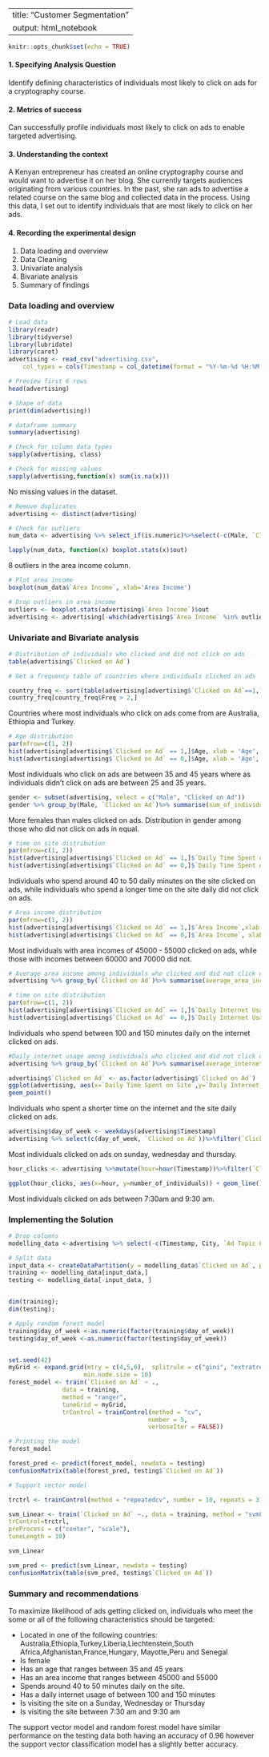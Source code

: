 
---
title: "Customer Segmentation"
output: html_notebook
---

```r
knitr::opts_chunk$set(echo = TRUE)
```
#### 1. Specifying Analysis Question
Identify defining characteristics of individuals most likely to click on ads for a cryptography course.

#### 2. Metrics of success
Can successfully profile individuals most likely to click on ads to enable targeted advertising.

#### 3. Understanding the context
A Kenyan entrepreneur has created an online cryptography course and would want to advertise it on her blog. She currently targets audiences originating from various countries. In the past, she ran ads to advertise a related course on the same blog and collected data in the process. Using this data, I set out to identify individuals that are most likely to click on her ads.

#### 4. Recording the experimental design
1. Data loading and overview
2. Data Cleaning
3. Univariate analysis
4. Bivariate analysis
5. Summary of findings

### Data loading and overview

```r
# Load data
library(readr)
library(tidyverse)
library(lubridate)
library(caret)
advertising <- read_csv("advertising.csv", 
    col_types = cols(Timestamp = col_datetime(format = "%Y-%m-%d %H:%M:%S")))

# Preview first 6 rows
head(advertising)

```
```r
# Shape of data
print(dim(advertising))
```
```r
# dataframe summary
summary(advertising)
```
```r
# Check for column data types
sapply(advertising, class)
```


```r
# Check for missing values
sapply(advertising,function(x) sum(is.na(x)))
```
No missing values in the dataset.

```r
# Remove duplicates
advertising <- distinct(advertising)

# Check for outliers
num_data <- advertising %>% select_if(is.numeric)%>%select(-c(Male, `Clicked on Ad`))

lapply(num_data, function(x) boxplot.stats(x)$out)
```
8 outliers in the area income column.

```r
# Plot area income
boxplot(num_data$`Area Income`, xlab='Area Income')
```


```r
# Drop outliers in area income
outliers <- boxplot.stats(advertising$`Area Income`)$out
advertising <- advertising[-which(advertising$`Area Income` %in% outliers),]
```


### Univariate and Bivariate analysis
```r
# Distribution of individuals who clicked and did not click on ads
table(advertising$`Clicked on Ad`)

```

```r
# Get a frequency table of countries where individuals clicked on ads

country_freq <- sort(table(advertising[advertising$`Clicked on Ad`==1,]$Country), decreasing = T)%>% as.data.frame() 
country_freq[country_freq$Freq > 2,]
```
Countries where most individuals who click on ads come from are Australia, Ethiopia and Turkey.

```r
# Age distribution
par(mfrow=c(1, 2))
hist(advertising[advertising$`Clicked on Ad` == 1,]$Age, xlab = 'Age', main = 'Clicked on ads' )
hist(advertising[advertising$`Clicked on Ad` == 0,]$Age, xlab = 'Age', main = 'Did not click on ads' )
```


Most individuals who click on ads are between 35 and 45 years where as individuals didn't click on ads are between 25 and 35 years.

```r
gender <- subset(advertising, select = c("Male", "Clicked on Ad"))
gender %>% group_by(Male, `Clicked on Ad`)%>% summarise(sum_of_individuals = n())
```
More females than males clicked on ads. Distribution in gender among those who did not click on ads in equal.
```r
# time on site distribution
par(mfrow=c(1, 2))
hist(advertising[advertising$`Clicked on Ad` == 1,]$`Daily Time Spent on Site`, xlab = 'Daily time on site', main = 'Clicked on ads' )
hist(advertising[advertising$`Clicked on Ad` == 0,]$`Daily Time Spent on Site`, xlab = 'Daily time on site', main = 'Did not click on ads' )
```


Individuals who spend around 40 to 50 daily minutes on the site clicked on ads, while individuals who spend a longer time on the site daily did not click on ads.

```r
# Area income distribution
par(mfrow=c(1, 2))
hist(advertising[advertising$`Clicked on Ad` == 1,]$`Area Income`,xlab = 'Area Income', main = 'Clicked on ads' )
hist(advertising[advertising$`Clicked on Ad` == 0,]$`Area Income`, xlab = 'Area Income', main = 'Did not click on ads' )
```
Most individuals with area incomes of 45000 - 55000 clicked on ads, while those with incomes between 60000 and 70000 did not.

```r
# Average area income among individuals who clicked and did not click on ads
advertising %>% group_by(`Clicked on Ad`)%>% summarise(average_area_income = mean(`Area Income`))
```
```r
# time on site distribution
par(mfrow=c(1, 2))
hist(advertising[advertising$`Clicked on Ad` == 1,]$`Daily Internet Usage`, xlab = 'Daily internet usage', main = 'Clicked on ads' )
hist(advertising[advertising$`Clicked on Ad` == 0,]$`Daily Internet Usage`, xlab = 'Daily internet usage', main = 'Did not click on ads' )
```

Individuals who spend between 100 and 150 minutes daily on the internet clicked on ads.

```r
#Daily internet usage among individuals who clicked and did not click on ads
advertising %>% group_by(`Clicked on Ad`)%>% summarise(average_internet_usage = mean(`Daily Internet Usage`))
```
```r
advertising$`Clicked on Ad` <- as.factor(advertising$`Clicked on Ad`)
ggplot(advertising, aes(x=`Daily Time Spent on Site`,y=`Daily Internet Usage`, color= `Clicked on Ad`)) +
geom_point()
```

Individuals who spent a shorter time on the internet and the site daily clicked on ads.


```r
advertising$day_of_week <- weekdays(advertising$Timestamp)
advertising %>% select(c(day_of_week, `Clicked on Ad`))%>%filter(`Clicked on Ad` == 1) %>% group_by(day_of_week)%>% summarise(number_of_individuals= n())%>% arrange(number_of_individuals)


```
Most individuals clicked on ads on sunday, wednesday and thursday.

```r
hour_clicks <- advertising %>%mutate(hour=hour(Timestamp))%>%filter(`Clicked on Ad` == 1)%>%select(hour)%>% group_by(hour)%>%summarise(number_of_individuals=n())%>%arrange(hour)

ggplot(hour_clicks, aes(x=hour, y=number_of_individuals)) + geom_line() + geom_point()
```

Most individuals clicked on ads between 7:30am and 9:30 am.

### Implementing the Solution
```r
# Drop columns
modelling_data <-advertising %>% select(-c(Timestamp, City, `Ad Topic Line`, Country))

# Split data
input_data <- createDataPartition(y = modelling_data$`Clicked on Ad`, p=0.7, list = F)
training <- modelling_data[input_data,]
testing <- modelling_data[-input_data, ]


dim(training);
dim(testing);

```
```r
# Apply random forest model
training$day_of_week <-as.numeric(factor(training$day_of_week))
testing$day_of_week <-as.numeric(factor(testing$day_of_week))


set.seed(42)
myGrid <- expand.grid(mtry = c(4,5,6),  splitrule = c("gini", "extratrees"),
                     min.node.size = 10)
forest_model <- train(`Clicked on Ad` ~ .,
               data = training,
               method = "ranger", 
               tuneGrid = myGrid,
               trControl = trainControl(method = "cv",
                                       number = 5,
                                       verboseIter = FALSE))

# Printing the model
forest_model
```
```r
forest_pred <- predict(forest_model, newdata = testing)
confusionMatrix(table(forest_pred, testing$`Clicked on Ad`))

```
```r
# Support vector model

trctrl <- trainControl(method = "repeatedcv", number = 10, repeats = 3)

svm_Linear <- train(`Clicked on Ad` ~., data = training, method = "svmLinear",
trControl=trctrl,
preProcess = c("center", "scale"),
tuneLength = 10)

svm_Linear
```


```r
svm_pred <- predict(svm_Linear, newdata = testing)
confusionMatrix(table(svm_pred, testing$`Clicked on Ad`))

```

### Summary and recommendations

To maximize likelihood of ads getting clicked on, individuals who meet the some or all of the following characteristics should be targeted:

-  Located in one of the following countries:
Australia,Ethiopia,Turkey,Liberia,Liechtenstein,South Africa,Afghanistan,France,Hungary, Mayotte,Peru and Senegal
- Is female
- Has an age that ranges between 35 and 45 years
- Has an area income that ranges between 45000 and 55000
- Spends around 40 to 50 minutes daily on the site.
- Has a daily internet usage of between 100 and 150 minutes
- Is visiting the site on a Sunday, Wednesday or Thursday
- Is visiting the site between 7:30 am and 9:30 am

The support vector model and random forest model have similar performance on the testing data both having an accuracy of 0.96 however the support vector classification model has a slightly better accuracy.
